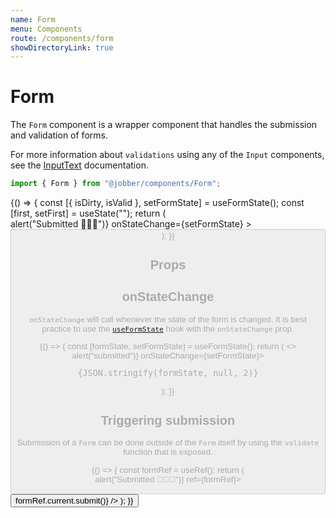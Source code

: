 ```yaml
---
name: Form
menu: Components
route: /components/form
showDirectoryLink: true
---
```



# Form

<ComponentStatus stage="pre" responsive="no" accessible="no" />

The `Form` component is a wrapper component that handles the submission and
validation of forms.

For more information about `validations` using any of the `Input` components,
see the [InputText](/components/input-text/#validation-message) documentation.

```ts
import { Form } from "@jobber/components/Form";
```

<Playground>
  {() => {
    const [{ isDirty, isValid }, setFormState] = useFormState();
    const [first, setFirst] = useState("");
    return (
      <Form
        onSubmit={() => alert("Submitted 🎉🎉🎉")}
        onStateChange={setFormState}
      >
        <Content>
          <InputText
            placeholder="First Name"
            name="firstName"
            value={first}
            onChange={setFirst}
            validations={{
              required: {
                value: true,
                message: "Tell us your name",
              },
              minLength: {
                value: 3,
                message: "Your name is to short.",
              },
            }}
          />
          <InputText
            placeholder="Last Name"
            name="lastName"
            validations={{
              required: {
                value: true,
                message: "Tell us your last name.",
              },
            }}
          />
          <Button
            label="Submit Form"
            submit={true}
            disabled={!isDirty || !isValid}
          />
        </Content>
      </Form>
    );
  }}
</Playground>

## Props

<Props of={Form} />

## onStateChange

`onStateChange` will call whenever the state of the form is changed. It is best
practice to use the [`useFormState`](/hooks/useFormState) hook with the
`onStateChange` prop.

<Playground>
  {() => {
    const [formState, setFormState] = useFormState();
    return (
      <>
        <Form onSubmit={() => alert("submitted")} onStateChange={setFormState}>
          <InputText
            placeholder="First Name"
            name="firstName"
            validations={{
              required: {
                value: true,
                message: "Tell us your name",
              },
              minLength: {
                value: 3,
                message: "Your name is to short.",
              },
            }}
          />
        </Form>
        <pre>{JSON.stringify(formState, null, 2)}</pre>
      </>
    );
  }}
</Playground>

## Triggering submission

Submission of a `Form` can be done outside of the `Form` itself by using the
`validate` function that is exposed.

<Playground>
  {() => {
    const formRef = useRef();
    return (
      <Content>
        <Form onSubmit={() => alert("Submitted 🎉🎉🎉")} ref={formRef}>
          <Content>
            <InputText
              placeholder="First Name"
              name="firstName"
              validations={{
                required: {
                  value: true,
                  message: "Tell us your name",
                },
              }}
            />
            <InputText
              placeholder="Last Name"
              name="lastName"
              validations={{
                required: {
                  value: true,
                  message: "Tell us your last name.",
                },
              }}
            />
          </Content>
        </Form>
        <Button
          label="Submit Form from the outside"
          onClick={() => formRef.current.submit()}
        />
      </Content>
    );
  }}
</Playground>
